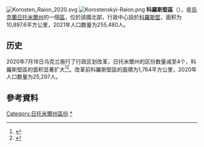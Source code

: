 [[File:Korosten_Raion_2020.svg|thumb]]
[[Image:Korostenskyi-Raion.png|thumb]]
'''科羅斯堅區'''（{{lang-uk|Коростенський район}}），是[[烏克蘭|烏克蘭]][[日托米爾州|日托米爾州]]的一個[[区_(乌克兰)|區]]，位於該國北部，行政中心設於[[科羅斯堅|科羅斯堅]]，面积为10,897.6平方公里，2021年人口数量为255,480人。

== 历史 ==
2020年7月18日乌克兰施行了行政区划改革，日托米爾州的区份数量减至4个，科羅斯堅區的面积显著扩大<ref>{{Cite news |date=2020-07-18 |script-title=uk:Про утворення та ліквідацію районів. Постанова Верховної Ради України № 807-ІХ. |language=uk |url=http://www.golos.com.ua/article/333466 |access-date=2020-10-03 |work=Голос України}}</ref><ref name="2020_reform_maps">{{Cite web |date=2020-07-17 |script-title=uk:Нові райони: карти + склад |url=https://www.minregion.gov.ua/press/news/novi-rajony-karty-sklad/ |access-date=2022-04-15 |language=uk |website=Міністерство розвитку громад та територій України}}</ref>。改革前科羅斯堅區的面積为1,764平方公里，2020年人口数量为25,297人。

==參考資料==
{{Reflist}}

{{Zhytomyr-geo-stub}}

{{DEFAULTSORT:Коростенський район}}
[[Category:日托米爾州區份|Category:日托米爾州區份]]
[[Category:科羅斯堅區|*]]